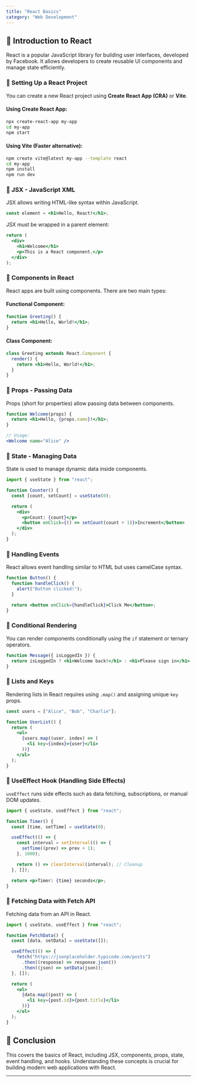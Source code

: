 ```yaml
---
title: "React Basics"
category: "Web Development"
---
```


## 📌 Introduction to React

React is a popular JavaScript library for building user interfaces, developed by Facebook. It allows developers to create reusable UI components and manage state efficiently.

### 🔹 Setting Up a React Project

You can create a new React project using **Create React App (CRA)** or **Vite**.

#### Using Create React App:
```bash
npx create-react-app my-app
cd my-app
npm start
```

#### Using Vite (Faster alternative):
```bash
npm create vite@latest my-app --template react
cd my-app
npm install
npm run dev
```

### 🔹 JSX - JavaScript XML

JSX allows writing HTML-like syntax within JavaScript.

```jsx
const element = <h1>Hello, React!</h1>;
```

JSX must be wrapped in a parent element:

```jsx
return (
  <div>
    <h1>Welcome</h1>
    <p>This is a React component.</p>
  </div>
);
```

### 🔹 Components in React

React apps are built using components. There are two main types:

#### Functional Component:
```jsx
function Greeting() {
  return <h1>Hello, World!</h1>;
}
```

#### Class Component:
```jsx
class Greeting extends React.Component {
  render() {
    return <h1>Hello, World!</h1>;
  }
}
```

### 🔹 Props - Passing Data

Props (short for properties) allow passing data between components.

```jsx
function Welcome(props) {
  return <h1>Hello, {props.name}!</h1>;
}

// Usage:
<Welcome name="Alice" />
```

### 🔹 State - Managing Data

State is used to manage dynamic data inside components.

```jsx
import { useState } from "react";

function Counter() {
  const [count, setCount] = useState(0);

  return (
    <div>
      <p>Count: {count}</p>
      <button onClick={() => setCount(count + 1)}>Increment</button>
    </div>
  );
}
```

### 🔹 Handling Events

React allows event handling similar to HTML but uses camelCase syntax.

```jsx
function Button() {
  function handleClick() {
    alert("Button clicked!");
  }

  return <button onClick={handleClick}>Click Me</button>;
}
```

### 🔹 Conditional Rendering

You can render components conditionally using the `if` statement or ternary operators.

```jsx
function Message({ isLoggedIn }) {
  return isLoggedIn ? <h1>Welcome back!</h1> : <h1>Please sign in</h1>;
}
```

### 🔹 Lists and Keys

Rendering lists in React requires using `.map()` and assigning unique `key` props.

```jsx
const users = ["Alice", "Bob", "Charlie"];

function UserList() {
  return (
    <ul>
      {users.map((user, index) => (
        <li key={index}>{user}</li>
      ))}
    </ul>
  );
}
```

### 🔹 UseEffect Hook (Handling Side Effects)

`useEffect` runs side effects such as data fetching, subscriptions, or manual DOM updates.

```jsx
import { useState, useEffect } from "react";

function Timer() {
  const [time, setTime] = useState(0);

  useEffect(() => {
    const interval = setInterval(() => {
      setTime((prev) => prev + 1);
    }, 1000);

    return () => clearInterval(interval); // Cleanup
  }, []);

  return <p>Timer: {time} seconds</p>;
}
```

### 🔹 Fetching Data with Fetch API

Fetching data from an API in React.

```jsx
import { useState, useEffect } from "react";

function FetchData() {
  const [data, setData] = useState([]);

  useEffect(() => {
    fetch("https://jsonplaceholder.typicode.com/posts")
      .then((response) => response.json())
      .then((json) => setData(json));
  }, []);

  return (
    <ul>
      {data.map((post) => (
        <li key={post.id}>{post.title}</li>
      ))}
    </ul>
  );
}
```

## 📌 Conclusion

This covers the basics of React, including JSX, components, props, state, event handling, and hooks. Understanding these concepts is crucial for building modern web applications with React.

---
